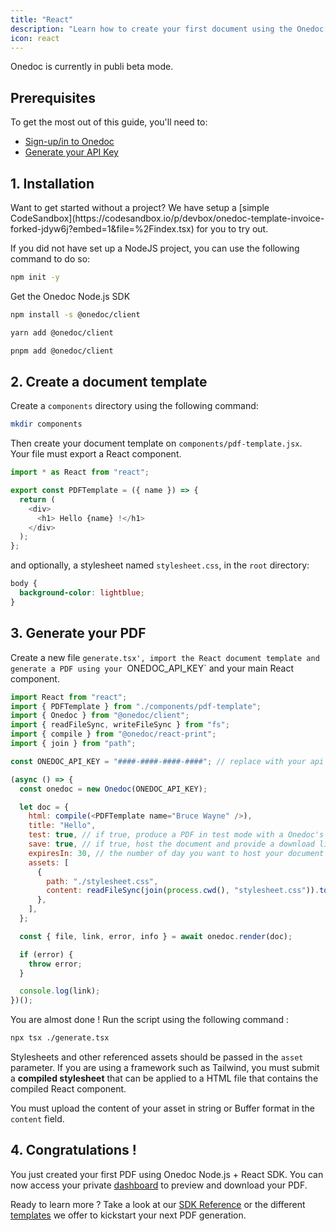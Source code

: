 ```yaml
---
title: "React"
description: "Learn how to create your first document using the Onedoc Node.js + React SDK."
icon: react
---
```


<Warning>
  Onedoc is currently in publi beta mode.
</Warning>

## Prerequisites

To get the most out of this guide, you'll need to:

- [Sign-up/in to Onedoc](https://app.onedoclabs.com/login)
- [Generate your API Key](https://app.onedoclabs.com/)

## 1. Installation

<Tip>
  Want to get started without a project? We have setup a [simple
  CodeSandbox](https://codesandbox.io/p/devbox/onedoc-template-invoice-forked-jdyw6j?embed=1&file=%2Findex.tsx)
  for you to try out.
</Tip>

If you did not have set up a NodeJS project, you can use the following command to do so: 

```sh npm
npm init -y
```

Get the Onedoc Node.js SDK

<CodeGroup>

```sh npm
npm install -s @onedoc/client
```

```sh yarn
yarn add @onedoc/client
```

```sh pnpm
pnpm add @onedoc/client
```

</CodeGroup>

## 2. Create a document template

Create a `components` directory using the following command:

```sh terminal
mkdir components
```

Then create your document template on `components/pdf-template.jsx`.<br/>Your file must export a React component.

```javascript components/pdf-template.jsx
import * as React from "react";

export const PDFTemplate = ({ name }) => {
  return (
    <div>
      <h1> Hello {name} !</h1>
    </div>
  );
};
```

and optionally, a stylesheet named `stylesheet.css`, in the `root` directory:

```css ./stylesheet.css
body {
  background-color: lightblue;
}
```

## 3. Generate your PDF

Create a new file `generate.tsx', import the React document template and generate a PDF using your `ONEDOC_API_KEY` and your main React component.

<CodeGroup>

```javascript generate.tsx
import React from "react";
import { PDFTemplate } from "./components/pdf-template";
import { Onedoc } from "@onedoc/client";
import { readFileSync, writeFileSync } from "fs";
import { compile } from "@onedoc/react-print";
import { join } from "path";

const ONEDOC_API_KEY = "####-####-####-####"; // replace with your api key

(async () => {
  const onedoc = new Onedoc(ONEDOC_API_KEY);

  let doc = {
    html: compile(<PDFTemplate name="Bruce Wayne" />),
    title: "Hello",
    test: true, // if true, produce a PDF in test mode with a Onedoc's watermark 
    save: true, // if true, host the document and provide a download link in the console and your Onedoc's dashboard
    expiresIn: 30, // the number of day you want to host your document
    assets: [
      {
        path: "./stylesheet.css",
        content: readFileSync(join(process.cwd(), "stylesheet.css")).toString(),
      },
    ],
  };

  const { file, link, error, info } = await onedoc.render(doc);

  if (error) {
    throw error;
  }

  console.log(link);
})();
```

</CodeGroup>

You are almost done ! Run the script using the following command : 

```sh terminal
npx tsx ./generate.tsx
```


Stylesheets and other referenced assets should be passed in the `asset` parameter. If you are using a framework such as Tailwind, you must submit a <b>compiled stylesheet</b> that can be applied to a HTML file that contains the compiled React component. <br/>

You must upload the content of your asset in string or Buffer format in the `content` field.

## 4. Congratulations !

You just created your first PDF using Onedoc Node.js + React SDK. You can now access your private [dashboard](https://app.onedoclabs.com/) to preview and download your PDF. <br/>

Ready to learn more ? Take a look at our [SDK Reference](/reference/nodejs) or the different [templates](/templates/intro) we offer to kickstart your next PDF generation. 

